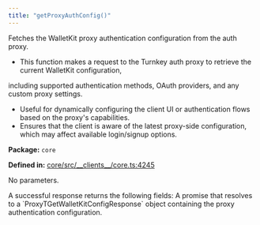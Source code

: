 ```yaml
---
title: "getProxyAuthConfig()"
---
```



<H3Bordered text="Overview" />

Fetches the WalletKit proxy authentication configuration from the auth proxy.

<ul>
  <li>This function makes a request to the Turnkey auth proxy to retrieve the current WalletKit configuration,</li>
</ul>

including supported authentication methods, OAuth providers, and any custom proxy settings.

<ul>
  <li>Useful for dynamically configuring the client UI or authentication flows based on the proxy's capabilities.</li>
  <li>Ensures that the client is aware of the latest proxy-side configuration, which may affect available login/signup options.</li>
</ul>

<p><strong>Package:</strong> <code>core</code></p>

<p><strong>Defined in:</strong> <a href="https://github.com/tkhq/sdk/blob/main/packages/core/src/__clients__/core.ts#L4245">core/src/__clients__/core.ts:4245</a></p>

<H3Bordered text="Parameters" />

<p>No parameters.</p>

<H3Bordered text="Response" />
A successful response returns the following fields:

<ResponseField name="returns" type="ProxyTGetWalletKitConfigResponse" required={true} >
  A promise that resolves to a `ProxyTGetWalletKitConfigResponse` object containing the proxy authentication configuration.
</ResponseField>
